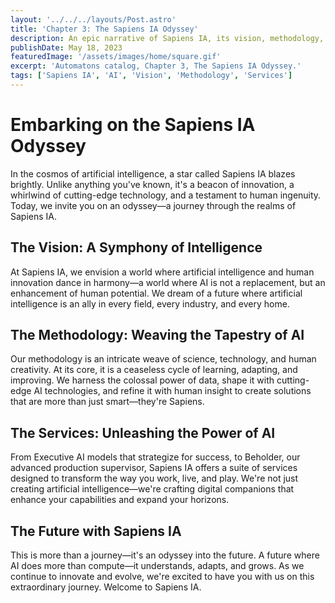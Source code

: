 ```yaml
---
layout: '../../../layouts/Post.astro'
title: 'Chapter 3: The Sapiens IA Odyssey'
description: An epic narrative of Sapiens IA, its vision, methodology, and the innovative services it offers.
publishDate: May 18, 2023
featuredImage: '/assets/images/home/square.gif'
excerpt: 'Automatons catalog, Chapter 3, The Sapiens IA Odyssey.'
tags: ['Sapiens IA', 'AI', 'Vision', 'Methodology', 'Services']
---
```



<YouTubeEmbed url="https://www.youtube.com/watch?v=roKsb9YNqV8&t=7s" rounded />

# Embarking on the Sapiens IA Odyssey

In the cosmos of artificial intelligence, a star called Sapiens IA blazes brightly. Unlike anything you've known, it's a beacon of innovation, a whirlwind of cutting-edge technology, and a testament to human ingenuity. Today, we invite you on an odyssey—a journey through the realms of Sapiens IA.

## The Vision: A Symphony of Intelligence

At Sapiens IA, we envision a world where artificial intelligence and human innovation dance in harmony—a world where AI is not a replacement, but an enhancement of human potential. We dream of a future where artificial intelligence is an ally in every field, every industry, and every home.

## The Methodology: Weaving the Tapestry of AI

Our methodology is an intricate weave of science, technology, and human creativity. At its core, it is a ceaseless cycle of learning, adapting, and improving. We harness the colossal power of data, shape it with cutting-edge AI technologies, and refine it with human insight to create solutions that are more than just smart—they're Sapiens.

## The Services: Unleashing the Power of AI

From Executive AI models that strategize for success, to Beholder, our advanced production supervisor, Sapiens IA offers a suite of services designed to transform the way you work, live, and play. We're not just creating artificial intelligence—we're crafting digital companions that enhance your capabilities and expand your horizons.

## The Future with Sapiens IA

This is more than a journey—it's an odyssey into the future. A future where AI does more than compute—it understands, adapts, and grows. As we continue to innovate and evolve, we're excited to have you with us on this extraordinary journey. Welcome to Sapiens IA.

